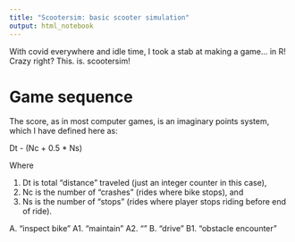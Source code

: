 ```yaml
---
title: "Scootersim: basic scooter simulation"
output: html_notebook
---
```


<!-- # 

https://stackoverflow.com/questions/13143801/update-plots-during-for-loop-from-within-rstudio 

https://stackoverflow.com/questions/8772630/plotting-during-a-loop-in-rstudio

-->

With covid everywhere and idle time, I took a stab at making a game... in R! Crazy right? This. is. scootersim!

# Game sequence

The score, as in most computer games, is an imaginary points system, which I have defined here as:

Dt - (Nc + 0.5 * Ns)

Where 

1. Dt is total "distance" traveled (just an integer counter in this case), 
2. Nc is the number of "crashes" (rides where bike stops), and 
3. Ns is the number of "stops" (rides where player stops riding before end of ride).



A. "inspect bike"
A1. "maintain"
A2. ""
B. "drive"
B1. "obstacle encounter"


